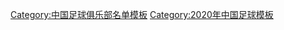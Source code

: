 {{Football squad with groups
 | name      = 2020年中乙分类名单河北精英
 | bgcolor   = #0070FF
 | bordercolor = #ffffff
 | textcolor   = #ffffff
 | title=[[河北精英足球俱乐部|<span style="color:#ffffff">河北奥利精英</span>]] — [[2020年中国足球乙级联赛|<span style="color: #ffffff;">2020年</span>]][[中国足球乙级联赛|<span style="color:#F8F8F8">中乙联赛第 16 名</span>]]
|group1=全年参赛球员
|list1=<div>
{{Football squad2 player|no=1|name=[[荣上]]}}
{{Football squad2 player|no=2|name=[[王鹏]]}}
{{Football squad2 player|no=3|name=[[马晟]]}}
{{Football squad2 player|no=5|name=[[苏顺]]}}
{{Football squad2 player|no=7|name=[[韩毅]]}}
{{Football squad2 player|no=8|name=[[赵啸天]]}}
{{Football squad2 player|no=9|name=[[李思琦]]}}
{{Football squad2 player|no=11|name=[[陈琪]]}}
{{Football squad2 player|no=12|name=[[赵舒豪]]}}
{{Football squad2 player|no=15|name=[[柳超]]}}
{{Football squad2 player|no=18|name=[[李筱罕]]}}
{{Football squad2 player|no=20|name=[[崔浩(足球运动员)|崔浩]]}}
{{Football squad2 player|no=23|name=[[宋毅]]}}
{{Football squad2 player|no=24|name=[[于淼]]}}
{{Football squad2 player|no=39|name=[[杨运]]}}
{{Football squad2 player|no=41|name=[[蒋志鑫]]}}
{{Football squad2 player|no=42|name=[[宗可一]]}}
{{Football squad2 player|no=43|name=[[张俊超]]}}
{{Football squad2 player|no=44|name=[[刘小满]]}}
{{Football squad2 player|no=47|name=[[童菲戈]]}}
{{Football squad2 player|no=48|name=[[罗红石]]}}
{{Football squad2 player|no=49|name=[[张鼎康]]}}
{{Football squad2 player|no=50|name=[[田玉达]]}}
{{Football squad2 player|no=51|name=[[杨子辉]]}}
{{Football squad2 player|no=52|name=[[郭浩]]}}
{{Football squad2 player|no=53|name=[[李定]]}}
{{Football squad2 player|no=55|name=[[王昊晨]]}}
{{Football squad2 player|no=56|name=[[林鑫]]}}
{{Football squad2 player|no=57|name=[[王尊]]}}
{{Football squad2 player|no=58|name=[[房志毅]]}}
{{Football squad2 player|no=59|name=[[王奎锋]]}}
{{Football squad2 player|no=60|name=[[李艺贺]]}}
</div>
|group2=夏季转入球员
|list2=<div>
</div>
|group3=夏季转出球员
|list3=<div>
</div>
|group4=主教练
|list4={{flagicon|PRC}}[[张旭]]
}}
<noinclude>
{{DEFAULTSORT:Hebei Elite F.C. Squad 2020}}
[[Category:中国足球俱乐部名单模板]]
[[Category:2020年中国足球模板]]
</noinclude>